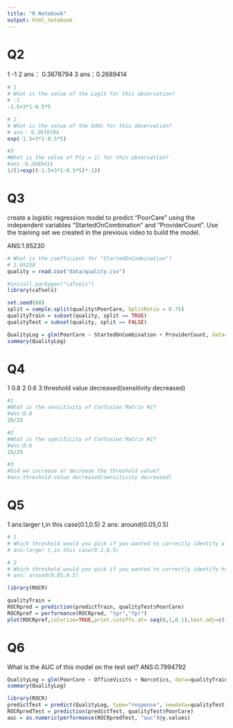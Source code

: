 ```yaml
---
title: "R Notebook"
output: html_notebook
---
```


# Q2
1 -1
2 ans： 0.3678794
3 ans：0.2689414

```r
# 1
# What is the value of the Logit for this observation? 
# -1
-1.5+3*1-0.5*5

# 2
# What is the value of the Odds for this observation? 
# ans： 0.3678794
exp(-1.5+3*1-0.5*5)

#3
#What is the value of P(y = 1) for this observation?
#ans：0.2689414
1/(1+exp((-1.5+3*1-0.5*5)*-1))
```

# Q3
create a logistic regression model to predict "PoorCare" using the independent variables "StartedOnCombination" and "ProviderCount". Use the training set we created in the previous video to build the model.

ANS:1.95230
```r
# What is the coefficient for "StartedOnCombination"?
# 1.95230
quality = read.csv("data/quality.csv")

#install.packages("caTools")
library(caTools)

set.seed(88)
split = sample.split(quality$PoorCare, SplitRatio = 0.75)
qualityTrain = subset(quality, split == TRUE)
qualityTest = subset(quality, split == FALSE)

QualityLog = glm(PoorCare ~ StartedOnCombination + ProviderCount, data=qualityTrain, family=binomial)
summary(QualityLog)
```

# Q4
1 0.8
2 0.6
3 threshold value decreased(sensitivity decreased)

```r
#1
#What is the sensitivity of Confusion Matrix #1?
#ans:0.8
20/25

#2
#What is the specificity of Confusion Matrix #1?
#ans:0.6
15/25

#3
#Did we increase or decrease the threshold value?
#ans:threshold value decreased(sensitivity decreased)

```

# Q5

1 ans:larger t,in this case(0.1,0.5)
2 ans: around(0.05,0.5)
```r
# 1 
# Which threshold would you pick if you wanted to correctly identify a small group of patients who are receiving the worst care with high confidence?
# ans:larger t,in this case(0.1,0.5)

# 2
# Which threshold would you pick if you wanted to correctly identify half of the patients receiving poor care, while making as few errors as possible?
# ans: around(0.05,0.5)
```


```r
library(ROCR)

qualityTrain = 
ROCRpred = prediction(predictTrain, qualityTest$PoorCare)
ROCRpref = performance(ROCRpred, "tpr","fpr")
plot(ROCRpref,colorize=TRUE,print.cutoffs.at= seq(0,1,0.1),text.adj=c(-0.2,1.7)  )

```

# Q6

What is the AUC of this model on the test set?
ANS:0.7994792

```r
QualityLog = glm(PoorCare ~ OfficeVisits + Narcotics, data=qualityTrain, family=binomial)
summary(QualityLog)

library(ROCR)
predictTest = predict(QualityLog, type="response", newdata=qualityTest)
ROCRpredTest = prediction(predictTest, qualityTest$PoorCare)
auc = as.numeric(performance(ROCRpredTest, "auc")@y.values)
```

